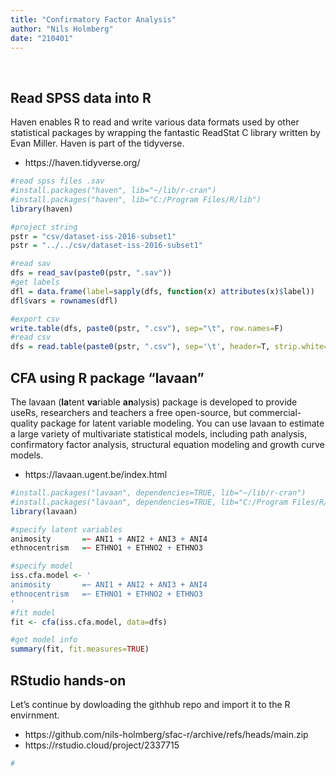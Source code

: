 ```yaml
---
title: "Confirmatory Factor Analysis"
author: "Nils Holmberg"
date: "210401"
---
```

<br/>

## Read SPSS data into R
Haven enables R to read and write various data formats used by other statistical packages by wrapping the fantastic ReadStat C library written by Evan Miller. Haven is part of the tidyverse.

- https://haven.tidyverse.org/

```r
#read spss files .sav
#install.packages("haven", lib="~/lib/r-cran")
#install.packages("haven", lib="C:/Program Files/R/lib")
library(haven)

#project string
pstr = "csv/dataset-iss-2016-subset1"
pstr = "../../csv/dataset-iss-2016-subset1"

#read sav
dfs = read_sav(paste0(pstr, ".sav"))
#get labels
dfl = data.frame(label=sapply(dfs, function(x) attributes(x)$label))
dfl$vars = rownames(dfl)

#export csv
write.table(dfs, paste0(pstr, ".csv"), sep="\t", row.names=F)
#read csv
dfs = read.table(paste0(pstr, ".csv"), sep='\t', header=T, strip.white=TRUE, stringsAsFactors=FALSE)
```

## CFA using R package "lavaan"
The lavaan (**la**tent **va**riable **an**alysis) package is developed to provide useRs, researchers and teachers a free open-source, but commercial-quality package for latent variable modeling. You can use lavaan to estimate a large variety of multivariate statistical models, including path analysis, confirmatory factor analysis, structural equation modeling and growth curve models.

- https://lavaan.ugent.be/index.html

```r
#install.packages("lavaan", dependencies=TRUE, lib="~/lib/r-cran")
#install.packages("lavaan", dependencies=TRUE, lib="C:/Program Files/R/lib")
library(lavaan)

#specify latent variables
animosity       =~ ANI1 + ANI2 + ANI3 + ANI4
ethnocentrism   =~ ETHNO1 + ETHNO2 + ETHNO3

#specify model
iss.cfa.model <- '
animosity       =~ ANI1 + ANI2 + ANI3 + ANI4
ethnocentrism   =~ ETHNO1 + ETHNO2 + ETHNO3
'
#fit model
fit <- cfa(iss.cfa.model, data=dfs)

#get model info
summary(fit, fit.measures=TRUE)
```

## RStudio hands-on
Let's continue by dowloading the githhub repo and import it to the R envirnment.

- https://github.com/nils-holmberg/sfac-r/archive/refs/heads/main.zip
- https://rstudio.cloud/project/2337715

```r
#
```



